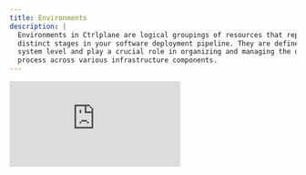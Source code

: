 ```yaml
---
title: Environments
description: |
  Environments in Ctrlplane are logical groupings of resources that represent
  distinct stages in your software deployment pipeline. They are defined at the
  system level and play a crucial role in organizing and managing the deployment
  process across various infrastructure components.
---
```


<iframe
  className="w-full aspect-video"
  src="https://www.youtube.com/embed/oe3OhfjlLSk"
  frameborder="0"
  allowfullscreen
/>

## Key Concepts

### System-Level Definition

Environments are defined at the system level, ensuring consistency across all
deployments within a system. This approach allows for standardized progression
of releases through predefined stages.

### Environment Policies

Environment policies determine how deployments move from one environment's
resources to the next. These policies can include:

- Approval workflows
- Automated checks
- Rollback strategies
- Deployment windows

### Resource Filters

Each environment uses resource filters to dynamically determine which resources
are associated with it. This feature allows for flexible and automatic
assignment of resources to environments based on their characteristics.

## Dynamic Resource Association

The use of resource filters enables dynamic addition and removal of resources
from environments. As a result:

1. Pipelines and deployments automatically run against newly added resources.
2. New software releases or upgrades are automatically applied to relevant
   resources.

This dynamic association ensures that your deployment process remains agile and
responsive to changes in your infrastructure.

## Scalability for Distributed Systems

In large-scale distributed systems, you may have multiple production
environments, each corresponding to a different deployment region. This setup
allows for:

- Staggered rollouts across regions
- Region-specific configurations
- Improved fault isolation

For example, you might have production environments like `prod-us-west`,
`prod-us-east`, `prod-eu-central`, each with its own set of resources and
potentially different rollout schedules.

## Benefits of Using Environments

1. **Structured Deployment Process**: Clearly defined stages for software
   progression.
2. **Consistency**: Standardized environments across all deployments in a
   system.
3. **Flexibility**: Dynamic resource association allows for easy scaling and
   infrastructure changes.
4. **Control**: Environment policies provide fine-grained control over the
   deployment process.
5. **Visibility**: Clear overview of where software versions are deployed across
   your infrastructure.

## Example Environment Setup

A typical environment setup might include:

1. **Development**: For ongoing development work
2. **QA**: For quality assurance and testing
3. **Staging**: A pre-production environment mirroring production
4. **Production**: Multiple production environments for different regions

Each of these environments would have its own resource filters and policies,
ensuring that software progresses through the pipeline in a controlled and
consistent manner.

## Implementation in Ctrlplane

In Ctrlplane, environments are typically managed through the UI or API. The
environment configuration includes:

1. Name and description
2. Resource filters
3. Associated policies
4. Any environment-specific variables or configurations

For example, creating an environment might involve setting up resource filters
like:

```yaml
environment: staging
region: us-west
```

This would automatically associate all resources with matching labels to the
staging environment in the US West region.

By leveraging environments effectively in Ctrlplane, you can create a robust,
scalable, and flexible deployment pipeline that adapts to your infrastructure
needs while maintaining control and visibility over your software releases.
